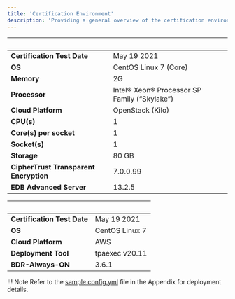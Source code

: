 ```yaml
---
title: 'Certification Environment'
description: 'Providing a general overview of the certification environment used in the implementation of CTE'
---
```


|  &nbsp;    | &nbsp; |
| ----------- | ----------- |
| **Certification Test Date**      | May 19 2021       |
| **OS**      |  CentOS Linux 7 (Core)      |
| **Memory**      |  2G      |
| **Processor**   |  Intel® Xeon® Processor SP Family (“Skylake”)       |
| **Cloud Platform**      | OpenStack (Kilo)      |
| **CPU(s)**   |  1     |
| **Core(s) per socket**  |  1     |
| **Socket(s)**  |  1     |
| **Storage**  |  80 GB     |
| **CipherTrust Transparent Encryption**  |  7.0.0.99     |
| **EDB Advanced Server**  |  13.2.5     |

|  &nbsp;    | &nbsp; |
| ----------- | ----------- |
| **Certification Test Date**| May 19 2021       |
| **OS**|  CentOS Linux 7       |
| **Cloud Platform**|  AWS      |
| **Deployment Tool**|  tpaexec v20.11       |
| **BDR-Always-ON**|  3.6.1     |

!!! Note
    Refer to the [sample config.yml](07-Appendix.mdx) file in the Appendix for deployment details.